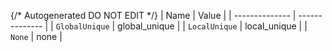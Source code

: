 {/* Autogenerated DO NOT EDIT  */}
| Name           | Value          |
| -------------- | -------------- |
| `GlobalUnique` | global_unique  |
| `LocalUnique`  | local_unique   |
| `None`         | none           |